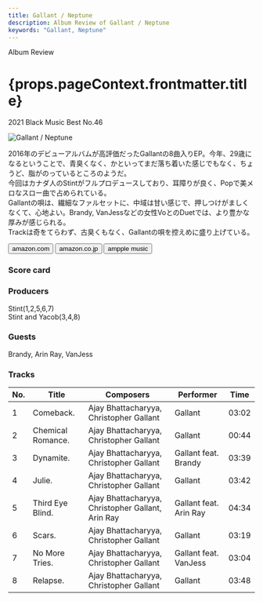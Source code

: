 ```yaml
---
title: Gallant / Neptune
description: Album Review of Gallant / Neptune
keywords: "Gallant, Neptune"
---
```






<p className="largeP">Album Review</p>
<h1 className="h1--no--margin">{props.pageContext.frontmatter.title}</h1>
<p className="largeP">
  <Link to="/best50/2021/">2021 Black Music Best No.46</Link>
</p>

<Row  className="image-card-group">
	<Column colMd={"3"} colLg={"4"} noGutterMdLeft="">
       <ImageCard>

![Gallant / Neptune](../../images/cd/gallant2L.jpg)

</ImageCard>
	</Column>
	<Column colMd={"4"} colLg={"8"} noGutterMdLeft="">
	<p>
		2016年のデビューアルバムが高評価だったGallantの8曲入りEP。今年、29歳になるということで、青臭くなく、かといってまだ落ち着いた感じでもなく、ちょうど、脂がのっているところのようだ。
		<br/>今回はカナダ人のStintがフルプロデュースしており、耳障りが良く、Popで美メロなスロー曲で占められている。
		<br/>Gallantの唄は、繊細なファルセットに、中域は甘い感じで、押しつけがましくなくて、心地よい。Brandy, VanJessなどの女性VoとのDuetでは、より豊かな厚みが感じられる。
		<br/>Trackは奇をてらわず、古臭くもなく、Gallantの唄を控えめに盛り上げている。
	</p>
	<div>
	  <Button className="button-right-mergin"  href="https://amzn.to/3C8zH1d" kind="primary" size="small" renderIcon={ArrowUpRight24}>
      amazon.com
    </Button>
    <Button className="button-right-mergin"  href="https://amzn.to/3z1Wfi1" kind="secondary" size="small" renderIcon={ArrowUpRight24}>
      amazon.co.jp
    </Button>
		<Button className="button-right-mergin"  href="https://geo.music.apple.com/us/album/neptune/1553545153?itsct=music_box_link&itscg=30200&at=11lcug&ct=albums_neptune&ls=1&app=music" kind="tertidary" size="small" renderIcon={ArrowUpRight24}>
      ampple music
    </Button>
		<AdvJS2/>
	</div>
	</Column>
</Row>
<Row >
	<Column colMd={"4"} colLg={"4"} noGutterMdLeft="">
<div>
  <h3>Score card</h3>
	<SliderJS1 value="5" />
  <SliderJS2 value="2" />
	<SliderJS3 value="1" />
  <SliderJS4 value="8" />
</div>
</Column>
<Column colMd={"8"} colLg={"8"} noGutterMdLeft="">
<div>
	<h3>Producers</h3>
	<p>
		Stint(1,2,5,6,7)
		<br/>Stint and Yacob(3,4,8)
	</p>
	<h3>Guests</h3>
	<p>
		Brandy, Arin Ray, VanJess
	</p>
</div>
</Column>
</Row>

<h3>Tracks</h3>

| No. | Title             | Composers                                         | Performer              | Time  |
| --- | ----------------- | ------------------------------------------------- | ---------------------- | ----- |
| 1   | Comeback.         | Ajay Bhattacharyya, Christopher Gallant           | Gallant                | 03:02 |
| 2   | Chemical Romance. | Ajay Bhattacharyya, Christopher Gallant           | Gallant                | 00:44 |
| 3   | Dynamite.         | Ajay Bhattacharyya, Christopher Gallant           | Gallant feat. Brandy   | 03:39 |
| 4   | Julie.            | Ajay Bhattacharyya, Christopher Gallant           | Gallant                | 03:42 |
| 5   | Third Eye Blind.  | Ajay Bhattacharyya, Christopher Gallant, Arin Ray | Gallant feat. Arin Ray | 04:34 |
| 6   | Scars.            | Ajay Bhattacharyya, Christopher Gallant           | Gallant                | 03:19 |
| 7   | No More Tries.    | Ajay Bhattacharyya, Christopher Gallant           | Gallant feat. VanJess  | 03:04 |
| 8   | Relapse.          | Ajay Bhattacharyya, Christopher Gallant           | Gallant                | 03:48 |

<AdvJS3/>

<Row>
  <Column colMd={3} colLg={3} noGutterMdLeft>
    <Review1 />
  </Column>
</Row>
